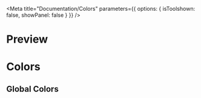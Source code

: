 
<Meta 
  title="Documentation/Colors" 
  parameters={{ options: { isToolshown: false, showPanel: false } }} 
/>

# Preview

<Preview>
  <Story name="Colors">
    <h1>Colors</h1>
    <h2>Global Colors</h2>
    <GlobalColorsShowcase />
  </Story>
</Preview>
 